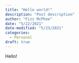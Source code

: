```yaml
---
title: "Hello world!"
description: "Post description"
author: "Fizz McPhee"
date: "5/22/2021"
date-modified: "5/23/2021"
categories:
  - Personal
draft: true
---
```


Hello!
